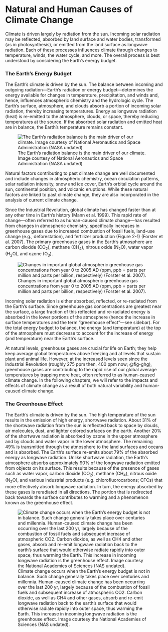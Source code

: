 # Natural and Human Causes of Climate Change
Climate is driven largely by radiation from the sun. Incoming solar radiation may be reflected, absorbed by land surface and water bodies, transformed (as in photosynthesis), or emitted from the land surface as longwave radiation. Each of these processes influences climate through changes to temperature, winds, the water cycle, and more. The overall process is best understood by considering the Earth’s energy budget. 

::: {.callout-note icon=false}
### The Earth's Energy Budget {#energy}

The Earth’s climate is driven by the sun. The balance between incoming and outgoing radiation—Earth’s radiation or energy budget—determines the energy available for changes in temperature, precipitation, and winds and, hence, influences atmospheric chemistry and the hydrologic cycle. The Earth’s surface, atmosphere, and clouds absorb a portion of incoming solar radiation, thereby increasing temperatures. Energy as longwave radiation (heat) is re-emitted to the atmosphere, clouds, or space, thereby reducing temperatures at the source. If the absorbed solar radiation and emitted heat are in balance, the Earth’s temperature remains constant.

![The Earth’s radiation balance is the main driver of our climate. Image courtesy of National Aeronautics and Space Administration (NASA undated)](assets/energy-budget.jpg){#fig-budget}
:::

Natural factors contributing to past climate change are well documented and include changes in atmospheric chemistry, ocean circulation patterns, solar radiation intensity, snow and ice cover, Earth’s orbital cycle around the sun, continental position, and volcanic eruptions. While these natural factors are linked to past climate change, they are also incorporated in the analysis of current climate change.

Since the Industrial Revolution, global climate has changed faster than at any other time in Earth’s history (Mann et al. 1999). This rapid rate of change—often referred to as human-caused climate change—has resulted from changes in atmospheric chemistry, specifically increases in greenhouse gases due to increased combustion of fossil fuels, land-use change (e.g., deforestation), and fertilizer production (Figure 2-1) (Forster et al. 2007). The primary greenhouse gases in the Earth’s atmosphere are carbon dioxide (CO<sub>2</sub>), methane (CH<sub>4</sub>), nitrous oxide (N<sub>2</sub>O), water vapor (H<sub>2</sub>O), and ozone (O<sub>3</sub>).

![Changes in important global atmospheric greenhouse gas concentrations from year 0 to 2005 AD (ppm, ppb = parts per million and parts per billion, respectively) (Forster et al. 2007).](assets/ghg-emissions.png){#fig-ghg}

Incoming solar radiation is either absorbed, reflected, or re-radiated from the Earth’s surface. Since greenhouse gas concentrations are greatest near the surface, a large fraction of this reflected and re-radiated energy is absorbed in the lower portions of the atmosphere (hence the increase in surface temperatures and the term “greenhouse effect”—see sidebar). For the total energy budget to balance, the energy (and temperature) at the top of the atmosphere must decrease to account for the increase of energy (and temperature) near the Earth’s surface. 

At natural levels, greenhouse gases are crucial for life on Earth; they help keep average global temperatures above freezing and at levels that sustain plant and animal life. However, at the increased levels seen since the Industrial Revolution (roughly 275 ppm then, 400 ppm now; @fig-ghg), greenhouse gases are contributing to the rapid rise of our global average temperatures by trapping more heat, often referred to as human-caused climate change. In the following chapters, we will refer to the impacts and effects of climate change as a result of both natural variability and human-caused climate change.

::: {.callout-note icon=false}
### The Greenhouse Effect {#greenhouse}

The Earth’s climate is driven by the sun. The high temperature of the sun results in the emission of high energy, shortwave radiation. About 31% of the shortwave radiation from the sun is reflected back to space by clouds, air molecules, dust, and lighter colored surfaces on the earth. Another 20% of the shortwave radiation is absorbed by ozone in the upper atmosphere and by clouds and water vapor in the lower atmosphere. The remaining 49% is transmitted through the atmosphere to the land surfaces and oceans and is absorbed. The Earth’s surface re-emits about 79% of the absorbed energy as longwave radiation. Unlike shortwave radiation, the Earth’s atmosphere absorbs approximately 90% of the longwave radiation emitted from objects on its surface. This results because of the presence of gases such as water vapor, carbon dioxide (CO<sub>2</sub>), methane (CH<sub>4</sub>), nitrous oxide (N<sub>2</sub>O), and various industrial products (e.g. chlorofluorocarbons; CFCs) that more effectively absorb longwave radiation. In turn, the energy absorbed by these gases is reradiated in all directions. The portion that is redirected back towards the surface contributes to warming and a phenomenon known as the greenhouse effect.

![Climate change occurs when the Earth’s energy budget is not in balance. Such change generally takes place over centuries and millennia. Human-caused climate change has been occurring over the last 200 yr, largely because of the combustion of fossil fuels and subsequent increase of atmospheric CO2. Carbon dioxide, as well as CH4 and other gases, absorb and re-emit longwave radiation back to the earth’s surface that would otherwise radiate rapidly into outer space, thus warming the Earth. This increase in incoming longwave radiation is the greenhouse effect. Image courtesy the National Academies of Sciences (NAS undated).](assets/greenhouse-effect.jpg){#fig-greenhouse}
:::
